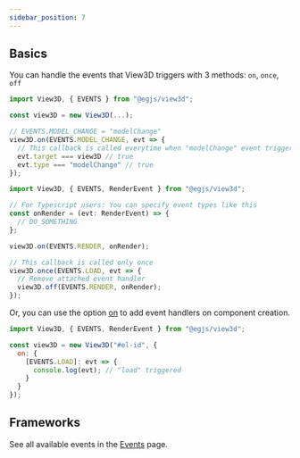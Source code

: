 ```yaml
---
sidebar_position: 7
---
```



## Basics

You can handle the events that View3D triggers with 3 methods: `on`, `once`, `off`

```js
import View3D, { EVENTS } from "@egjs/view3d";

const view3D = new View3D(...);

// EVENTS.MODEL_CHANGE = "modelChange"
view3D.on(EVENTS.MODEL_CHANGE, evt => {
  // This callback is called everytime when "modelChange" event triggered.
  evt.target === view3D // true
  evt.type === "modelChange" // true
});
```

```ts
import View3D, { EVENTS, RenderEvent } from "@egjs/view3d";

// For Typescript users: You can specify event types like this
const onRender = (evt: RenderEvent) => {
  // DO_SOMETHING
};

view3D.on(EVENTS.RENDER, onRender);

// This callback is called only once
view3D.once(EVENTS.LOAD, evt => {
  // Remove attached event handler
  view3D.off(EVENTS.RENDER, onRender);
});
```

Or, you can use the option [on](/docs/options/miscellaneous/on) to add event handlers on component creation.

```js
import View3D, { EVENTS, RenderEvent } from "@egjs/view3d";

const view3D = new View3D("#el-id", {
  on: {
    [EVENTS.LOAD]: evt => {
      console.log(evt); // "load" triggered
    }
  }
});
```

## Frameworks
<FrameworkEvents />

See all available events in the [Events](/docs/events/ready) page.
